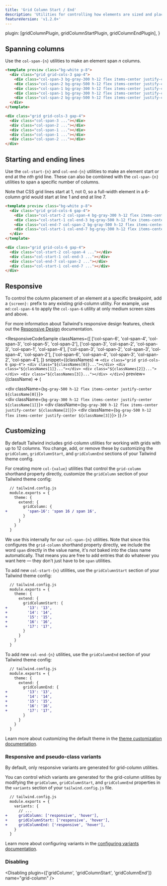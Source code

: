 ```yaml
---
title: 'Grid Column Start / End'
description: 'Utilities for controlling how elements are sized and placed across grid columns.'
featureVersion: 'v1.2.0+'
---
```



  plugin: [gridColumnPlugin, gridColumnStartPlugin, gridColumnEndPlugin],
}

## Spanning columns

Use the `col-span-{n}` utilities to make an element span _n_ columns.

```html
<template preview class="bg-white p-8">
  <div class="grid grid-cols-3 gap-4">
    <div class="col-span-3 bg-gray-300 h-12 flex items-center justify-center"></div>
    <div class="col-span-2 bg-gray-500 h-12 flex items-center justify-center"></div>
    <div class="col-span-1 bg-gray-300 h-12 flex items-center justify-center"></div>
    <div class="col-span-1 bg-gray-300 h-12 flex items-center justify-center"></div>
    <div class="col-span-2 bg-gray-500 h-12 flex items-center justify-center"></div>
  </div>
</template>

<div class="grid grid-cols-3 gap-4">
  <div class="col-span-3 ..."></div>
  <div class="col-span-2 ..."></div>
  <div class="col-span-1 ..."></div>
  <div class="col-span-1 ..."></div>
  <div class="col-span-2 ..."></div>
</div>
```

## Starting and ending lines

Use the `col-start-{n}` and `col-end-{n}` utilities to make an element start or end at the _nth_ grid line. These can also be combined with the `col-span-{n}` utilities to span a specific number of columns.

Note that CSS grid lines start at 1, not 0, so a full-width element in a 6-column grid would start at line 1 and end at line 7.

```html
<template preview class="bg-white p-8">
  <div class="grid grid-cols-6 gap-4">
    <div class="col-start-2 col-span-4 bg-gray-300 h-12 flex items-center justify-center"></div>
    <div class="col-start-1 col-end-3 bg-gray-500 h-12 flex items-center justify-center"></div>
    <div class="col-end-7 col-span-2 bg-gray-500 h-12 flex items-center justify-center"></div>
    <div class="col-start-1 col-end-7 bg-gray-300 h-12 flex items-center justify-center"></div>
  </div>
</template>

<div class="grid grid-cols-6 gap-4">
  <div class="col-start-2 col-span-4 ..."></div>
  <div class="col-start-1 col-end-3 ..."></div>
  <div class="col-end-7 col-span-2 ..."></div>
  <div class="col-start-1 col-end-7 ..."></div>
</div>
```

## Responsive

To control the column placement of an element at a specific breakpoint, add a `{screen}:` prefix to any existing grid-column utility. For example, use `md:col-span-6` to apply the `col-span-6` utility at only medium screen sizes and above.

For more information about Tailwind's responsive design features, check out the [Responsive Design](/docs/responsive-design) documentation.

<ResponsiveCodeSample
  classNames={[
    ['col-span-6', 'col-span-4', 'col-span-3', 'col-span-5', 'col-span-2'],
    ['col-span-3', 'col-span-2', 'col-span-3', 'col-span-1', 'col-span-4'],
    ['col-span-3', 'col-span-2', 'col-span-3', 'col-span-4', 'col-span-2'],
    ['col-span-6', 'col-span-4', 'col-span-3', 'col-span-2', 'col-span-4'],
  ]}
  snippet={(classNames) => `
    <div class="grid grid-cols-6 gap-4">
      <div class="${classNames[0]}..."></div>
      <div class="${classNames[1]}..."></div>
      <div class="${classNames[2]}..."></div>
      <div class="${classNames[3]}..."></div>
    </div>
  `}
  preview={(className) => (
    <div className="grid grid-cols-6 gap-4">
      <div className={`bg-gray-500 h-12 flex items-center justify-center ${className[0]}`}></div>
      <div className={`bg-gray-300 h-12 flex items-center justify-center ${className[1]}`}></div>
      <div className={`bg-gray-300 h-12 flex items-center justify-center ${className[2]}`}></div>
      <div className={`bg-gray-500 h-12 flex items-center justify-center ${className[3]}`}></div>
    </div>
  )}
/>

## Customizing

By default Tailwind includes grid-column utilities for working with grids with up to 12 columns. You change, add, or remove these by customizing the `gridColumn`, `gridColumnStart`, and `gridColumnEnd` sections of your Tailwind theme config.

For creating more `col-{value}` utilities that control the `grid-column` shorthand property directly, customize the `gridColumn` section of your Tailwind theme config:

```diff
  // tailwind.config.js
  module.exports = {
    theme: {
      extend: {
        gridColumn: {
+         'span-16': 'span 16 / span 16',
        }
      }
    }
  }
```

We use this internally for our `col-span-{n}` utilities. Note that since this configures the `grid-column` shorthand property directly, we include the word `span` directly in the value name, it's _not_ baked into the class name automatically. That means you are free to add entries that do whatever you want here — they don't just have to be `span` utilities.

To add new `col-start-{n}` utilities, use the `gridColumnStart` section of your Tailwind theme config:

```diff
  // tailwind.config.js
  module.exports = {
    theme: {
      extend: {
        gridColumnStart: {
+         '13': '13',
+         '14': '14',
+         '15': '15',
+         '16': '16',
+         '17': '17',
        }
      }
    }
  }
```

To add new `col-end-{n}` utilities, use the `gridColumnEnd` section of your Tailwind theme config:

```diff
  // tailwind.config.js
  module.exports = {
    theme: {
      extend: {
        gridColumnEnd: {
+         '13': '13',
+         '14': '14',
+         '15': '15',
+         '16': '16',
+         '17': '17',
        }
      }
    }
  }
```

Learn more about customizing the default theme in the [theme customization documentation](/docs/theme#customizing-the-default-theme).

### Responsive and pseudo-class variants

By default, only responsive variants are generated for grid-column utilities.

You can control which variants are generated for the grid-column utilities by modifying the `gridColumn`, `gridColumnStart`, and `gridColumnEnd` properties in the `variants` section of your `tailwind.config.js` file.

```diff
  // tailwind.config.js
  module.exports = {
    variants: {
      // ...
+     gridColumn: ['responsive', 'hover'],
+     gridColumnStart: ['responsive', 'hover'],
+     gridColumnEnd: ['responsive', 'hover'],
    }
  }
```

Learn more about configuring variants in the [configuring variants documentation](/docs/configuring-variants/).

### Disabling

<Disabling plugin={['gridColumn', 'gridColumnStart', 'gridColumnEnd']} name="grid-column" />
